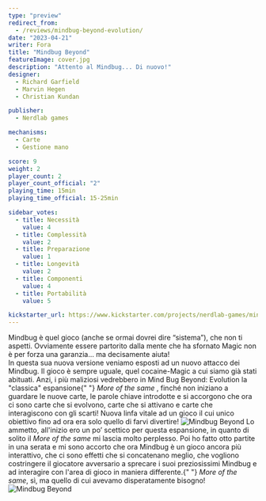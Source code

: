 ```yaml
---
type: "preview"
redirect_from:
  - /reviews/mindbug-beyond-evolution/
date: "2023-04-21"
writer: Fora
title: "Mindbug Beyond"
featureImage: cover.jpg
description: "Attento al Mindbug... Di nuovo!"
designer:
  - Richard Garfield
  - Marvin Hegen
  - Christian Kundan

publisher:
  - Nerdlab games

mechanisms:
  - Carte
  - Gestione mano

score: 9
weight: 2
player_count: 2
player_count_official: "2"
playing_time: 15min
playing_time_official: 15-25min

sidebar_votes:
  - title: Necessità
    value: 4
  - title: Complessità
    value: 2
  - title: Preparazione
    value: 1
  - title: Longevità
    value: 2
  - title: Componenti
    value: 4
  - title: Portabilità
    value: 5

kickstarter_url: https://www.kickstarter.com/projects/nerdlab-games/mindbug-beyond/description
---
```


<OriginalReviewLink slug="mindbug" />

<Panoramic>
  Mindbug è quel gioco (anche se ormai dovrei dire “sistema”), che non ti
  aspetti. Ovviamente essere partorito dalla mente che ha sfornato Magic non è
  per forza una garanzia… ma decisamente aiuta! <br />
  In questa sua nuova versione veniamo esposti ad un nuovo attacco dei Mindbug. Il
  gioco è sempre uguale, quel cocaine-Magic a cui siamo già stati abituati. Anzi,
  i più maliziosi vedrebbero in Mind Bug Beyond: Evolution la "classica" espansione{" "}
  <em>More of the same </em>, finché non iniziano a guardare le nuove carte, le parole
  chiave introdotte e si accorgono che ora ci sono carte che si evolvono, carte che
  si attivano e carte che interagiscono con gli scarti! Nuova linfa vitale ad un
  gioco il cui unico obiettivo fino ad ora era solo quello di farvi divertire!
</Panoramic>

<img src="./game2.jpg" alt="Mindbug Beyond" />

<Feedback>
  Lo ammetto, all'inizio ero un po’ scettico per questa espansione, in quanto di
  solito il <em>More of the same</em> mi lascia molto perplesso. Poi ho fatto
  otto partite in una serata e mi sono accorto che ora Mindbug è un gioco ancora
  più interattivo, che ci sono effetti che si concatenano meglio, che vogliono
  costringere il giocatore avversario a sprecare i suoi preziosissimi Mindbug e
  ad interagire con l'area di gioco in maniera differente.{" "}
  <em>More of the same</em>, sì, ma quello di cui avevamo disperatamente
  bisogno!
</Feedback>

<img src="./game3.jpg" alt="Mindbug Beyond" />
